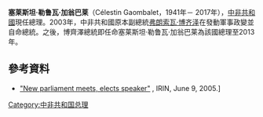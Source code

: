 '''塞莱斯坦·勒鲁瓦·加翁巴莱'''（Célestin Gaombalet，1941年－ 2017年），[[中非共和國|中非共和國]]現任總理。2003年，中非共和國原本副總統[[弗朗索瓦·博齐泽|弗朗索瓦·博齐泽]]在發動軍事政變並自命總統。之後，博齊澤總統即任命塞莱斯坦·勒鲁瓦·加翁巴莱為該國總理至2013年。
==參考資料==
*[http://www.irinnews.org/Report.aspx?ReportId=54841 "New parliament meets, elects speaker"] {{Wayback|url=http://www.irinnews.org/Report.aspx?ReportId=54841 |date=20120212182759 }}, IRIN, June 9, 2005.]
[[Category:中非共和国总理|Category:中非共和国总理]]
{{非洲政治人物小作品}}